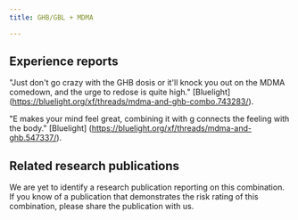 ---
title: GHB/GBL + MDMA

---

## Experience reports

"Just don't go crazy with the GHB dosis or it'll knock you out on the MDMA comedown, and the urge to redose is quite high." [Bluelight] (https://bluelight.org/xf/threads/mdma-and-ghb-combo.743283/).

"E makes your mind feel great, combining it with g connects the feeling with the body." [Bluelight] (https://bluelight.org/xf/threads/mdma-and-ghb.547337/).

## Related research publications

We are yet to identify a research publication reporting on this combination. If you know of a publication that demonstrates the risk rating of this combination, please share the publication with us.



